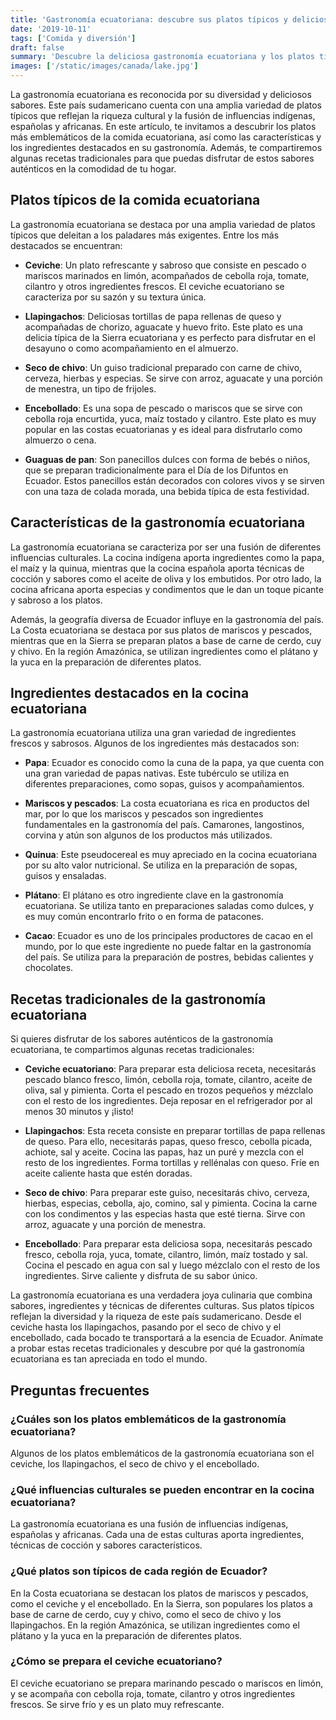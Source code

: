```yaml
---
title: 'Gastronomía ecuatoriana: descubre sus platos típicos y deliciosos'
date: '2019-10-11'
tags: ['Comida y diversión']
draft: false
summary: 'Descubre la deliciosa gastronomía ecuatoriana y los platos típicos que la caracterizan. Explora sabores únicos y tradicionales de Ecuador.'
images: ['/static/images/canada/lake.jpg']
---
```


La gastronomía ecuatoriana es reconocida por su diversidad y deliciosos sabores. Este país sudamericano cuenta con una amplia variedad de platos típicos que reflejan la riqueza cultural y la fusión de influencias indígenas, españolas y africanas. En este artículo, te invitamos a descubrir los platos más emblemáticos de la comida ecuatoriana, así como las características y los ingredientes destacados en su gastronomía. Además, te compartiremos algunas recetas tradicionales para que puedas disfrutar de estos sabores auténticos en la comodidad de tu hogar.

## Platos típicos de la comida ecuatoriana

La gastronomía ecuatoriana se destaca por una amplia variedad de platos típicos que deleitan a los paladares más exigentes. Entre los más destacados se encuentran:

- **Ceviche**: Un plato refrescante y sabroso que consiste en pescado o mariscos marinados en limón, acompañados de cebolla roja, tomate, cilantro y otros ingredientes frescos. El ceviche ecuatoriano se caracteriza por su sazón y su textura única.

- **Llapingachos**: Deliciosas tortillas de papa rellenas de queso y acompañadas de chorizo, aguacate y huevo frito. Este plato es una delicia típica de la Sierra ecuatoriana y es perfecto para disfrutar en el desayuno o como acompañamiento en el almuerzo.

- **Seco de chivo**: Un guiso tradicional preparado con carne de chivo, cerveza, hierbas y especias. Se sirve con arroz, aguacate y una porción de menestra, un tipo de frijoles.

- **Encebollado**: Es una sopa de pescado o mariscos que se sirve con cebolla roja encurtida, yuca, maíz tostado y cilantro. Este plato es muy popular en las costas ecuatorianas y es ideal para disfrutarlo como almuerzo o cena.

- **Guaguas de pan**: Son panecillos dulces con forma de bebés o niños, que se preparan tradicionalmente para el Día de los Difuntos en Ecuador. Estos panecillos están decorados con colores vivos y se sirven con una taza de colada morada, una bebida típica de esta festividad.

## Características de la gastronomía ecuatoriana

La gastronomía ecuatoriana se caracteriza por ser una fusión de diferentes influencias culturales. La cocina indígena aporta ingredientes como la papa, el maíz y la quinua, mientras que la cocina española aporta técnicas de cocción y sabores como el aceite de oliva y los embutidos. Por otro lado, la cocina africana aporta especias y condimentos que le dan un toque picante y sabroso a los platos.

Además, la geografía diversa de Ecuador influye en la gastronomía del país. La Costa ecuatoriana se destaca por sus platos de mariscos y pescados, mientras que en la Sierra se preparan platos a base de carne de cerdo, cuy y chivo. En la región Amazónica, se utilizan ingredientes como el plátano y la yuca en la preparación de diferentes platos.

## Ingredientes destacados en la cocina ecuatoriana

La gastronomía ecuatoriana utiliza una gran variedad de ingredientes frescos y sabrosos. Algunos de los ingredientes más destacados son:

- **Papa**: Ecuador es conocido como la cuna de la papa, ya que cuenta con una gran variedad de papas nativas. Este tubérculo se utiliza en diferentes preparaciones, como sopas, guisos y acompañamientos.

- **Mariscos y pescados**: La costa ecuatoriana es rica en productos del mar, por lo que los mariscos y pescados son ingredientes fundamentales en la gastronomía del país. Camarones, langostinos, corvina y atún son algunos de los productos más utilizados.

- **Quinua**: Este pseudocereal es muy apreciado en la cocina ecuatoriana por su alto valor nutricional. Se utiliza en la preparación de sopas, guisos y ensaladas.

- **Plátano**: El plátano es otro ingrediente clave en la gastronomía ecuatoriana. Se utiliza tanto en preparaciones saladas como dulces, y es muy común encontrarlo frito o en forma de patacones.

- **Cacao**: Ecuador es uno de los principales productores de cacao en el mundo, por lo que este ingrediente no puede faltar en la gastronomía del país. Se utiliza para la preparación de postres, bebidas calientes y chocolates.

## Recetas tradicionales de la gastronomía ecuatoriana

Si quieres disfrutar de los sabores auténticos de la gastronomía ecuatoriana, te compartimos algunas recetas tradicionales:

- **Ceviche ecuatoriano**: Para preparar esta deliciosa receta, necesitarás pescado blanco fresco, limón, cebolla roja, tomate, cilantro, aceite de oliva, sal y pimienta. Corta el pescado en trozos pequeños y mézclalo con el resto de los ingredientes. Deja reposar en el refrigerador por al menos 30 minutos y ¡listo!

- **Llapingachos**: Esta receta consiste en preparar tortillas de papa rellenas de queso. Para ello, necesitarás papas, queso fresco, cebolla picada, achiote, sal y aceite. Cocina las papas, haz un puré y mezcla con el resto de los ingredientes. Forma tortillas y rellénalas con queso. Fríe en aceite caliente hasta que estén doradas.

- **Seco de chivo**: Para preparar este guiso, necesitarás chivo, cerveza, hierbas, especias, cebolla, ajo, comino, sal y pimienta. Cocina la carne con los condimentos y las especias hasta que esté tierna. Sirve con arroz, aguacate y una porción de menestra.

- **Encebollado**: Para preparar esta deliciosa sopa, necesitarás pescado fresco, cebolla roja, yuca, tomate, cilantro, limón, maíz tostado y sal. Cocina el pescado en agua con sal y luego mézclalo con el resto de los ingredientes. Sirve caliente y disfruta de su sabor único.



La gastronomía ecuatoriana es una verdadera joya culinaria que combina sabores, ingredientes y técnicas de diferentes culturas. Sus platos típicos reflejan la diversidad y la riqueza de este país sudamericano. Desde el ceviche hasta los llapingachos, pasando por el seco de chivo y el encebollado, cada bocado te transportará a la esencia de Ecuador. Anímate a probar estas recetas tradicionales y descubre por qué la gastronomía ecuatoriana es tan apreciada en todo el mundo.

## Preguntas frecuentes

### ¿Cuáles son los platos emblemáticos de la gastronomía ecuatoriana?

Algunos de los platos emblemáticos de la gastronomía ecuatoriana son el ceviche, los llapingachos, el seco de chivo y el encebollado.

### ¿Qué influencias culturales se pueden encontrar en la cocina ecuatoriana?

La gastronomía ecuatoriana es una fusión de influencias indígenas, españolas y africanas. Cada una de estas culturas aporta ingredientes, técnicas de cocción y sabores característicos.

### ¿Qué platos son típicos de cada región de Ecuador?

En la Costa ecuatoriana se destacan los platos de mariscos y pescados, como el ceviche y el encebollado. En la Sierra, son populares los platos a base de carne de cerdo, cuy y chivo, como el seco de chivo y los llapingachos. En la región Amazónica, se utilizan ingredientes como el plátano y la yuca en la preparación de diferentes platos.

### ¿Cómo se prepara el ceviche ecuatoriano?

El ceviche ecuatoriano se prepara marinando pescado o mariscos en limón, y se acompaña con cebolla roja, tomate, cilantro y otros ingredientes frescos. Se sirve frío y es un plato muy refrescante.
